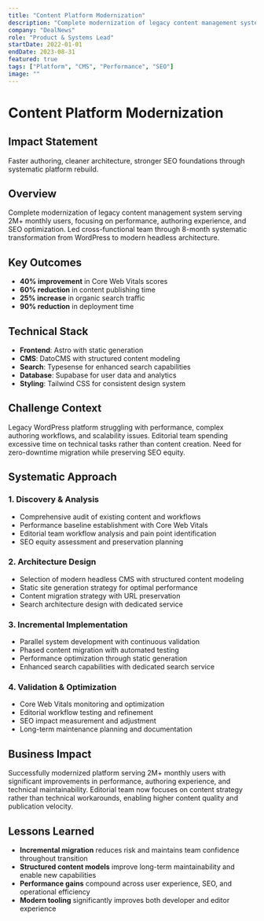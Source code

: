 ```yaml
---
title: "Content Platform Modernization"
description: "Complete modernization of legacy content management system serving 2M+ monthly users, focusing on performance, authoring experience, and SEO optimization."
company: "DealNews"
role: "Product & Systems Lead"
startDate: 2022-01-01
endDate: 2023-08-31
featured: true
tags: ["Platform", "CMS", "Performance", "SEO"]
image: ""
---
```


# Content Platform Modernization

## Impact Statement
Faster authoring, cleaner architecture, stronger SEO foundations through systematic platform rebuild.

## Overview

Complete modernization of legacy content management system serving 2M+ monthly users, focusing on performance, authoring experience, and SEO optimization. Led cross-functional team through 8-month systematic transformation from WordPress to modern headless architecture.

## Key Outcomes

- **40% improvement** in Core Web Vitals scores
- **60% reduction** in content publishing time  
- **25% increase** in organic search traffic
- **90% reduction** in deployment time

## Technical Stack

- **Frontend**: Astro with static generation
- **CMS**: DatoCMS with structured content modeling
- **Search**: Typesense for enhanced search capabilities
- **Database**: Supabase for user data and analytics
- **Styling**: Tailwind CSS for consistent design system

## Challenge Context

Legacy WordPress platform struggling with performance, complex authoring workflows, and scalability issues. Editorial team spending excessive time on technical tasks rather than content creation. Need for zero-downtime migration while preserving SEO equity.

## Systematic Approach

### 1. Discovery & Analysis
- Comprehensive audit of existing content and workflows
- Performance baseline establishment with Core Web Vitals
- Editorial team workflow analysis and pain point identification
- SEO equity assessment and preservation planning

### 2. Architecture Design
- Selection of modern headless CMS with structured content modeling
- Static site generation strategy for optimal performance
- Content migration strategy with URL preservation
- Search architecture design with dedicated service

### 3. Incremental Implementation
- Parallel system development with continuous validation
- Phased content migration with automated testing
- Performance optimization through static generation
- Enhanced search capabilities with dedicated search service

### 4. Validation & Optimization
- Core Web Vitals monitoring and optimization
- Editorial workflow testing and refinement
- SEO impact measurement and adjustment
- Long-term maintenance planning and documentation

## Business Impact

Successfully modernized platform serving 2M+ monthly users with significant improvements in performance, authoring experience, and technical maintainability. Editorial team now focuses on content strategy rather than technical workarounds, enabling higher content quality and publication velocity.

## Lessons Learned

- **Incremental migration** reduces risk and maintains team confidence throughout transition
- **Structured content models** improve long-term maintainability and enable new capabilities
- **Performance gains** compound across user experience, SEO, and operational efficiency
- **Modern tooling** significantly improves both developer and editor experience